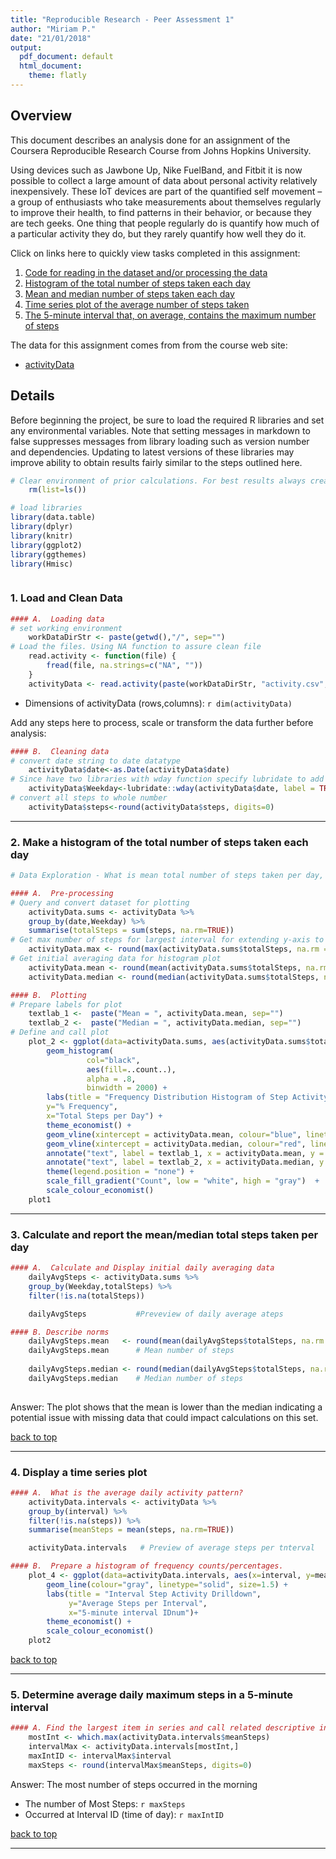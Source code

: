 ```yaml
---
title: "Reproducible Research - Peer Assessment 1"
author: "Miriam P."
date: "21/01/2018"
output:
  pdf_document: default
  html_document:
    theme: flatly
---
```


## <a name="top"></a>Overview

This document describes an analysis done for an assignment of the Coursera Reproducible Research Course from Johns Hopkins University. 

Using devices such as Jawbone Up, Nike FuelBand, and Fitbit it is now possible to collect a large amount of data about personal activity relatively inexpensively. These IoT devices are part of the quantified self movement – a group of enthusiasts who take measurements about themselves regularly to improve their health, to find patterns in their behavior, or because they are tech geeks. One thing that people regularly do is quantify how much of a particular activity they do, but they rarely quantify how well they do it. 

Click on links here to quickly view tasks completed in this assignment:

1.  [Code for reading in the dataset and/or processing the data](#point1) 
2.  [Histogram of the total number of steps taken each day](#point-2) 
3.  [Mean and median number of steps taken each day](#point-3) 
4.  [Time series plot of the average number of steps taken](#point-4) 
5.  [The 5-minute interval that, on average, contains the maximum number of steps](#point-5) 



The data for this assignment comes from from the course web site:

*   [activityData](https://d396qusza40orc.cloudfront.net/repdata%2Fdata%2Factivity.zip )

## Details

Before beginning the project, be sure to load the required R libraries and set any environmental variables. Note that setting messages in markdown to false 
suppresses messages from library loading such as version number and dependencies.
Updating to latest versions of these libraries may improve ability to obtain
results fairly similar to the steps outlined here.

```r
# Clear environment of prior calculations. For best results always create/use an R project to run this.
    rm(list=ls())
```

```r
# load libraries
library(data.table)
library(dplyr)
library(knitr)
library(ggplot2)
library(ggthemes)
library(Hmisc)



```

### <a name="point1"></a>1.    Load and Clean Data


```r
#### A.  Loading data
# set working environment
    workDataDirStr <- paste(getwd(),"/", sep="")
# Load the files. Using NA function to assure clean file
    read.activity <- function(file) {
        fread(file, na.strings=c("NA", ""))
    } 
    activityData <- read.activity(paste(workDataDirStr, "activity.csv", sep=""))
```

*   Dimensions of activityData (rows,columns): `r dim(activityData)`

Add any steps here to process, scale or transform the data further before analysis:

```r
#### B.  Cleaning data
# convert date string to date datatype
    activityData$date<-as.Date(activityData$date)
# Since have two libraries with wday function specify lubridate to add Weekday
    activityData$Weekday<-lubridate::wday(activityData$date, label = TRUE, abbr = FALSE)
# convert all steps to whole number
    activityData$steps<-round(activityData$steps, digits=0)
```

 
-----

### <a name="point-2"></a>2. Make a histogram of the total number of steps taken each day

```r
# Data Exploration - What is mean total number of steps taken per day, per weekday, per interval?

#### A.  Pre-processing
# Query and convert dataset for plotting
    activityData.sums <- activityData %>%
    group_by(date,Weekday) %>%
    summarise(totalSteps = sum(steps, na.rm=TRUE))
# Get max number of steps for largest interval for extending y-axis to fit labels.
    activityData.max <- round(max(activityData.sums$totalSteps, na.rm = TRUE),digits=0)
# Get initial averaging data for histogram plot
    activityData.mean <- round(mean(activityData.sums$totalSteps, na.rm = TRUE),digits=0)
    activityData.median <- round(median(activityData.sums$totalSteps, na.rm = TRUE),digits=0)
```

```r
#### B.  Plotting
# Prepare labels for plot 
    textlab_1 <-  paste("Mean = ", activityData.mean, sep="")
    textlab_2 <-  paste("Median = ", activityData.median, sep="")
# Define and call plot
    plot_2 <- ggplot(data=activityData.sums, aes(activityData.sums$totalSteps)) + 
        geom_histogram(
                 col="black", 
                 aes(fill=..count..),
                 alpha = .8,
                 binwidth = 2000) +
        labs(title = "Frequency Distribution Histogram of Step Activity",
        y="% Frequency",
        x="Total Steps per Day") +
        theme_economist() +
        geom_vline(xintercept = activityData.mean, colour="blue", linetype = "solid") +
        geom_vline(xintercept = activityData.median, colour="red", linetype = "longdash") +
        annotate("text", label = textlab_1, x = activityData.mean, y = 15, size = 5, colour = "blue") +
        annotate("text", label = textlab_2, x = activityData.median, y = 13, size = 5, colour = "red") +
        theme(legend.position = "none") + 
        scale_fill_gradient("Count", low = "white", high = "gray")  +
        scale_colour_economist()
    plot1

```
 

 
-----

### <a name="point-3"></a>3. Calculate and report the mean/median total steps taken per day

```r
#### A.  Calculate and Display initial daily averaging data
    dailyAvgSteps <- activityData.sums %>%
    group_by(Weekday,totalSteps) %>%
    filter(!is.na(totalSteps))

    dailyAvgSteps           #Preveview of daily average ateps

#### B. Describe norms          
    dailyAvgSteps.mean   <- round(mean(dailyAvgSteps$totalSteps, na.rm = TRUE), digits=0)
    dailyAvgSteps.mean      # Mean number of steps
    
    dailyAvgSteps.median <- round(median(dailyAvgSteps$totalSteps, na.rm = TRUE), digits=0)
    dailyAvgSteps.median    # Median number of steps
   
```

Answer: The plot shows that the mean is lower than the median indicating a
potential issue with missing data that could impact calculations on this set.

 [back to top](#top)
 
-----

### <a name="point-4"></a>4. Display a time series plot

```r
#### A.  What is the average daily activity pattern?
    activityData.intervals <- activityData %>%
    group_by(interval) %>%
    filter(!is.na(steps)) %>%
    summarise(meanSteps = mean(steps, na.rm=TRUE))

    activityData.intervals   # Preview of average steps per tnterval
```

```r
#### B.  Prepare a histogram of frequency counts/percentages.
    plot_4 <- ggplot(data=activityData.intervals, aes(x=interval, y=meanSteps)) +
        geom_line(colour="gray", linetype="solid", size=1.5) + 
        labs(title = "Interval Step Activity Drilldown",
             y="Average Steps per Interval",
             x="5-minute interval IDnum")+
        theme_economist() +
        scale_colour_economist()
    plot2
```
 
 [back to top](#top) 
 
-----

###  <a name="point-5"></a>5. Determine average daily maximum steps in a 5-minute interval
```r
#### A. Find the largest item in series and call related descriptive informat
    mostInt <- which.max(activityData.intervals$meanSteps)
    intervalMax <- activityData.intervals[mostInt,]
    maxIntID <- intervalMax$interval
    maxSteps <- round(intervalMax$meanSteps, digits=0)
```
Answer: The most number of steps occurred in the morning

*   The number of Most Steps: `r maxSteps`
*   Occurred at Interval ID (time of day): `r maxIntID`

 [back to top](#top) 
 
-----
